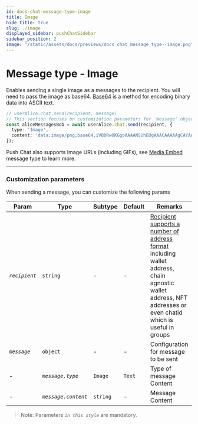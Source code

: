 ```yaml
---
id: docs-chat-message-type-image
title: Image
hide_title: true
slug: ./image
displayed_sidebar: pushChatSidebar
sidebar_position: 2
image: "/static/assets/docs/previews/docs_chat_message_type--image.png"
---
```


# Message type - Image
Enables sending a single image as a messages to the recipient. You will need to pass the image as base64. [Base64](https://en.wikipedia.org/wiki/Base64) is a method for encoding binary data into ASCII text.

<head>
  <title>Message Type - Image | Push Chat | Push Documentation</title>
</head>


<Tabs className="codetabs" groupId="code-examples">
  <TabItem value="js" attributes={{className: "codetab js"}} default>
    

  ```typescript
  // userAlice.chat.send(recipient, message)
  // This section focuses on customization parameters for 'message' object
  const aliceMessagesBob = await userAlice.chat.send(recipient, {
    type: 'Image',
    content: 'data:image/png;base64,iVBORw0KGgoAAAANSUhEUgAAACAAAAAgCAYAAABzenr0AAAAvklEQVR4AcXBsW2FMBiF0Y8r3GQb6jeBxRauYRpo4yGQkMd4gg==',
  });
  ```

  </TabItem>
</Tabs>

Push Chat also supports Image URLs (including GIFs), see [Media Embed](/docs/chat/message-types/media-embed) message type to learn more.

---

### Customization parameters
When sending a message, you can customize the following params

| Param                  | Type                   | Subtype                                         | Default | Remarks                                                                             |
| ---------------------- | ---------------------- |------------------------------------------------ | ------- | ----------------------------------------------------------------------------------- |
| _`recipient`_             | `string`               | -                                               | -       | [Recipient supports a number of address format](/docs/chat/build/types-of-recipient) including wallet address, chain agnostic wallet address, NFT addresses or even chatid which is useful in groups |
| _`message`_            | `object`               | -                                               | -       | Configuration for message to be sent                                                |
| -                      | _`message.type`_       | `Image`                                         | `Text`  | Type of message Content                                                             |
| -                      | _`message.content`_    | `string`                                        | -       | Message Content                                                                     |

> Note: Parameters _`in this style`_ are mandatory.